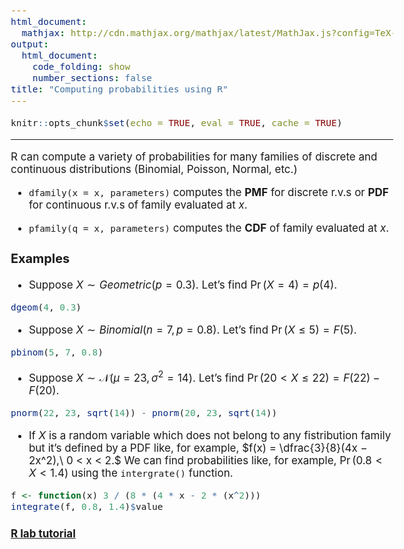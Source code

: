 ```yaml
---
html_document:
  mathjax: http://cdn.mathjax.org/mathjax/latest/MathJax.js?config=TeX-AMS-MML_HTMLorMML
output:
  html_document:
    code_folding: show
    number_sections: false
title: "Computing probabilities using R"
---
```

<style type="text/css">
body {
font-size: 17px;
}
.tabbed-pane { 
border-style: solid;
border-top-style: none;
border-width: 1px;
border-color: #e2e2e2; 
padding: 10px;
}
.section h1 {
padding-top: 100px;
font-size: 41px;
}
.section h2 {
padding-top: 120px;
}
.section h3 {
padding-top: 90px;
}
.section h4 {
padding-top: 90px;
}
</style>

<script src="//yihui.name/js/math-code.js"></script>
<!-- Just one possible MathJax CDN below. You may use others. -->
<script async
  src="//mathjax.rstudio.com/latest/MathJax.js?config=TeX-MML-AM_CHTML">
</script>

```r
knitr::opts_chunk$set(echo = TRUE, eval = TRUE, cache = TRUE)
```

____

R can compute a variety of probabilities for many families of discrete and continuous distributions (Binomial, Poisson, Normal, etc.)

- `dfamily(x = x, parameters)` computes the **PMF** for discrete r.v.s or **PDF** for continuous r.v.s of family evaluated at $x$.

- `pfamily(q = x, parameters)` computes the **CDF** of family evaluated at $x$.

### Examples

+ Suppose $X \sim Geometric(p = 0.3).$ Let's find $\Pr(X = 4) = p(4).$
```r
dgeom(4, 0.3)
```

+ Suppose $X \sim Binomial(n = 7, p = 0.8).$ Let's find $\Pr(X \le 5) = F(5).$
```r
pbinom(5, 7, 0.8)
```

+ Suppose $X \sim \mathcal{N}(\mu = 23, \sigma^2 = 14).$ Let's find $\Pr(20 < X \le 22) = F(22) - F(20).$
```r
pnorm(22, 23, sqrt(14)) - pnorm(20, 23, sqrt(14))
```

+ If $X$ is a random variable which does not belong to any fistribution family but it's defined by a PDF like, for example, $f(x) = \dfrac{3}{8}(4x − 2x^2),\ 0 < x < 2.$ We can find probabilities like, for example, $\Pr(0.8 < X < 1.4)$ using the `intergrate()` function.
```r
f <- function(x) 3 / (8 * (4 * x - 2 * (x^2)))
integrate(f, 0.8, 1.4)$value
```

#### <a href="https://acaimo.shinyapps.io/R_lab/" target="_blank">R lab tutorial</a>